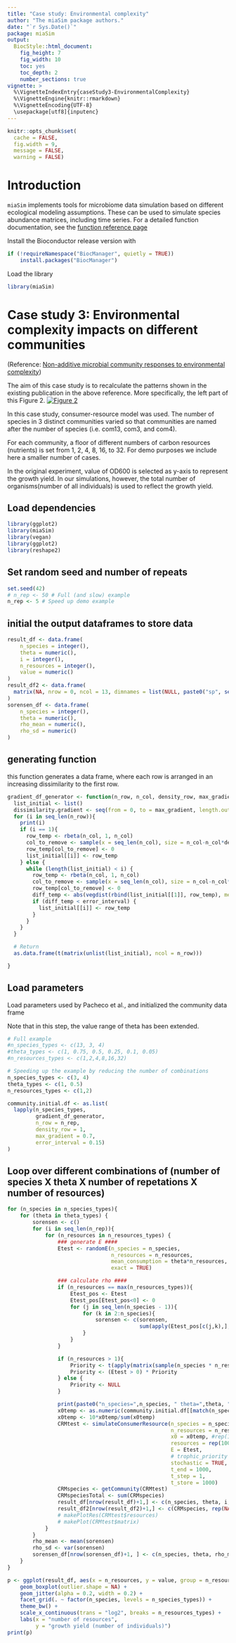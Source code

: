 ```yaml
---
title: "Case study: Environmental complexity"
author: "The miaSim package authors."
date: "`r Sys.Date()`"
package: miaSim
output: 
  BiocStyle::html_document:
    fig_height: 7
    fig_width: 10
    toc: yes
    toc_depth: 2
    number_sections: true
vignette: >
  %\VignetteIndexEntry{caseStudy3-EnvironmentalComplexity}
  %\VignetteEngine{knitr::rmarkdown}
  %\VignetteEncoding{UTF-8}
  \usepackage[utf8]{inputenc}
---
```


```r
knitr::opts_chunk$set(
  cache = FALSE,
  fig.width = 9,
  message = FALSE,
  warning = FALSE)
```

# Introduction

`miaSim` implements tools for microbiome data simulation based on different ecological modeling assumptions. These can be used to simulate species abundance matrices, including time series. For a detailed function documentation, see the [function reference page](https://microbiome.github.io/miaSim/reference/index.html)

Install the Bioconductor release version with

```r
if (!requireNamespace("BiocManager", quietly = TRUE))
    install.packages("BiocManager")
```

Load the library

```r
library(miaSim)
```

# Case study 3: Environmental complexity impacts on different communities

(Reference: [Non-additive microbial community responses to environmental complexity](https://doi.org/10.1038/s41467-021-22426-3))

The aim of this case study is to recalculate the patterns shown in the existing publication in the above reference. More specifically, the left part of this Figure 2. [![Figure 2](https://media.springernature.com/full/springer-static/image/art%253A10.1038%252Fs41467-021-22426-3/MediaObjects/41467_2021_22426_Fig2_HTML.png?as=webp)](https://www.nature.com/articles/s41467-021-22426-3#Fig2)

In this case study, consumer-resource model was used. The number of species in 3 distinct communities varied so that communities are named after the number of species (i.e. com13, com3, and com4).

For each community, a floor of different numbers of carbon resources (nutrients) is set from 1, 2, 4, 8, 16, to 32. For demo purposes we include here a smaller number of cases.

In the original experiment, value of OD600 is selected as y-axis to represent the growth yield. In our simulations, however, the total number of organisms(number of all individuals) is used to reflect the growth yield.

## Load dependencies

```r
library(ggplot2)
library(miaSim)
library(vegan)
library(ggplot2)
library(reshape2)
```

## Set random seed and number of repeats

```r
set.seed(42)
# n_rep <- 50 # Full (and slow) example
n_rep <- 5 # Speed up demo example
```


## initial the output dataframes to store data

```r
result_df <- data.frame(
    n_species = integer(),
    theta = numeric(),
    i = integer(),
    n_resources = integer(),
    value = numeric()
)
result_df2 <- data.frame(
  matrix(NA, nrow = 0, ncol = 13, dimnames = list(NULL, paste0("sp", seq_len(13))))
)
sorensen_df <- data.frame(
    n_species = integer(),
    theta = numeric(),
    rho_mean = numeric(),
    rho_sd = numeric()
)
```

## generating function

this function generates a data frame, where each row is arranged in an increasing dissimilarity to the first row.

```r
gradient_df_generator <- function(n_row, n_col, density_row, max_gradient, error_interval){
  list_initial <- list()
  dissimilarity.gradient <- seq(from = 0, to = max_gradient, length.out = n_row)
  for (i in seq_len(n_row)){
    print(i)
    if (i == 1){
      row_temp <- rbeta(n_col, 1, n_col)
      col_to_remove <- sample(x = seq_len(n_col), size = n_col-n_col*density_row)
      row_temp[col_to_remove] <- 0
      list_initial[[i]] <- row_temp
    } else {
      while (length(list_initial) < i) {
        row_temp <- rbeta(n_col, 1, n_col)
        col_to_remove <- sample(x = seq_len(n_col), size = n_col-n_col*density_row)
        row_temp[col_to_remove] <- 0
        diff_temp <- abs(vegdist(rbind(list_initial[[1]], row_temp), method = "bray") - dissimilarity.gradient[i])
        if (diff_temp < error_interval) {
          list_initial[[i]] <- row_temp
        }
      }
    }
  }

  # Return
  as.data.frame(t(matrix(unlist(list_initial), ncol = n_row)))

}
```

## Load parameters

Load parameters used by Pacheco et al., and initialized the community data frame

Note that in this step, the value range of theta has been extended.

```r
# Full example
#n_species_types <- c(13, 3, 4)
#theta_types <- c(1, 0.75, 0.5, 0.25, 0.1, 0.05)
#n_resources_types <- c(1,2,4,8,16,32)

# Speeding up the example by reducing the number of combinations
n_species_types <- c(3, 4)
theta_types <- c(1, 0.5)
n_resources_types <- c(1,2)

community.initial.df <- as.list(
  lapply(n_species_types, 
         gradient_df_generator, 
         n_row = n_rep, 
         density_row = 1,
         max_gradient = 0.7,
         error_interval = 0.15)
)
```

## Loop over different combinations of (number of species X theta X number of repetations X number of resources)

```r
for (n_species in n_species_types){
    for (theta in theta_types) {
        sorensen <- c()
        for (i in seq_len(n_rep)){
            for (n_resources in n_resources_types) {
                ### generate E ####
                Etest <- randomE(n_species = n_species,
                                 n_resources = n_resources,
                                 mean_consumption = theta*n_resources,
                                 exact = TRUE)

                ### calculate rho ####
                if (n_resources == max(n_resources_types)){
                    Etest_pos <- Etest
                    Etest_pos[Etest_pos<0] <- 0
                    for (j in seq_len(n_species - 1)){
                        for (k in 2:n_species){
                            sorensen <- c(sorensen,
                                          sum(apply(Etest_pos[c(j,k),], 2, min)))
                        }
                    }
                }

                if (n_resources > 1){
                    Priority <- t(apply(matrix(sample(n_species * n_resources), nrow = n_species), 1, order))
                    Priority <- (Etest > 0) * Priority
                } else {
                    Priority <- NULL
                }

                print(paste0("n_species=",n_species, " theta=",theta, " i=", i, " n_resources=", n_resources))
                x0temp <- as.numeric(community.initial.df[[match(n_species, n_species_types)]][i,])
                x0temp <- 10*x0temp/sum(x0temp)
                CRMtest <- simulateConsumerResource(n_species = n_species,
                                                    n_resources = n_resources,
                                                    x0 = x0temp, #rep(10, n_species),
                                                    resources = rep(100, n_resources),
                                                    E = Etest,
                                                    # trophic_priority = Priority,
                                                    stochastic = TRUE,
                                                    t_end = 1000,
                                                    t_step = 1,
                                                    t_store = 1000)
                CRMspecies <- getCommunity(CRMtest)
                CRMspeciesTotal <- sum(CRMspecies)
                result_df[nrow(result_df)+1,] <- c(n_species, theta, i, n_resources, CRMspeciesTotal)
                result_df2[nrow(result_df2)+1,] <- c(CRMspecies, rep(NA, 13-length(CRMspecies)))
                # makePlotRes(CRMtest$resources)
                # makePlot(CRMtest$matrix)
            }
        }
        rho_mean <- mean(sorensen)
        rho_sd <- var(sorensen)
        sorensen_df[nrow(sorensen_df)+1, ] <- c(n_species, theta, rho_mean, rho_sd)
    }
}

```

```r
p <- ggplot(result_df, aes(x = n_resources, y = value, group = n_resources)) +
    geom_boxplot(outlier.shape = NA) +
    geom_jitter(alpha = 0.2, width = 0.2) +
    facet_grid(. ~ factor(n_species, levels = n_species_types)) +
    theme_bw() +
    scale_x_continuous(trans = "log2", breaks = n_resources_types) +
    labs(x = "number of resources",
         y = "growth yield (number of individuals)")
print(p)
```
